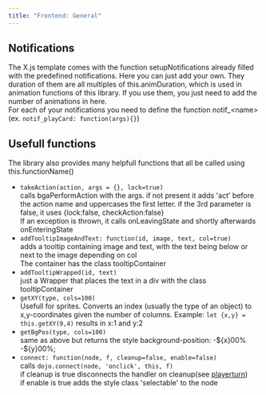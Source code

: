 ```yaml
---
title: "Frontend: General"
---
```


## Notifications

The X.js template comes with the function setupNotifications already filled with the predefined notifications. Here you can just add your own. They duration of them are all multiples of this.animDuration, which is used in animation functions of this library. If you use them, you just need to add the number of animations in here.\
For each of your notifications you need to define the function notif\_\<name\> (ex. `notif_playCard: function(args){}`)

## Usefull functions

The library also provides many helpfull functions that all be called using this.functionName()

- `takeAction(action, args = {}, lock=true)`\
  calls bgaPerformAction with the args. if not present it adds 'act' before the action  name and uppercases the first letter. if the 3rd parameter is false, it uses {lock:false, checkAction:false}\
  If an exception is thrown, it calls onLeavingState and shortly afterwards onEnteringState
- `addTooltipImageAndText: function(id, image, text, col=true)`\
  adds a tooltip containing image and text, with the text being below or next to the image depending on col\
  The container has the class tooltipContainer
- `addTooltipWrapped(id, text)`\
  just a Wrapper that places the text in a div with the class tooltipContainer
- `getXY(type, cols=100)`\
  Usefull for sprites. Converts an index (usually the type of an object) to x,y-coordinates given the number of columns. Example: `let {x,y} = this.getXY(9,4)`  results in x:1 and y:2
- `getBgPos(type, cols=100)`\
  same as above but returns the style background-position: -\${x}00% -\${y}00%;
- `connect: function(node, f, cleanup=false, enable=false)`\
  calls `dojo.connect(node, 'onclick', this, f)` \
  if cleanup is true disconnects the handler on cleanup(see [playerturn](/usage/playerturnJS))\
  if enable is true adds the style class 'selectable' to the node